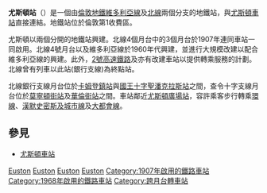 {{TfL Translations}}
{{Infobox London station|symbol=underground
| name          = 尤斯頓<br />Euston     
| alt_name      = 
| manager       = [[倫敦地鐵|倫敦地鐵]]   
| manager1      =
| owner         =
| owner1        =
| locale        = [[尤斯頓路|尤斯頓路]]
| borough       = [[卡姆登區|卡姆登區]]
| platforms     = 6
| fare_zone     = 1
| fare_zone_1   = 
| railcode      =
| tubecode      =
| image_name    = Euston tube stn south entrance.JPG 
| image_alt     = Passengers cross a paved concourse towards escalators that head down into the station entrance. A large "Underground" sign is suspended from a pole above the entrance.
| caption       = 鐵路車站前往地鐵站的入口
| latitude      = 51.5284 
| longitude     = -0.1331
| map_type      = Central London
| years1        = 1907年
| years2        = 1907年
| years3        = 1922年
| years4        = 1924年
| years5        = 1968年
| years6        = 
| years7        = 
| years8        = 
| events1       = 啟用（城市及南倫敦鐵路）
| events2       = 啟用（CCE&HR）
| events3       = 關閉重建（城市及南倫敦鐵路）
| events4       = 重啟（城市及南倫敦鐵路）
| events5       = 維多利亞線啟用
| events6       =
| events7       =
| events8       =
<!--| tubeexits06   = 25.67
| tubeexits07   = {{increase}} 25.78
| tubeexits08   = {{increase}} 28.13
| tubeexits09   = {{increase}} 31.12-->
| interchange   = [[尤斯頓站|尤斯頓站]] {{rail-interchange|london|overground}} {{rail-interchange|london|rail}}
| interchange1   = [[尤斯頓廣場站|尤斯頓廣場站]] {{rail-interchange|london|underground}}
| interchange_note = <ref>{{Citation London station interchange May 2011}}</ref>
}}
'''尤斯頓站'''（{{lang-en|Euston tube station}}）是一個由[[倫敦地鐵|倫敦地鐵]][[維多利亞線|維多利亞線]]及[[北線|北線]]兩個分支的地鐵站，與[[尤斯頓車站|尤斯頓車站]]直接連結。地鐵站位於倫敦第1收費區。

尤斯頓以兩個分開的地鐵站興建。北線4個月台中的3個月台於1907年連同車站一同啟用。北線4號月台以及維多利亞線於1960年代興建，並進行大規模改建以配合維多利亞線的興建。此外，[[2號高速鐵路|2號高速鐵路]]及{{link-en|2號橫貫鐵路|Crossrail 2}}亦有改建車站以提供轉乘服務的計劃。北線曾有列車以此站(銀行支線)為終點站。

北線銀行支線月台位於[[卡姆登鎮站|卡姆登鎮站]]與[[國王十字聖潘克拉斯站|國王十字聖潘克拉斯站]]之間，查令十字支線月台位於[[莫寧頓街站|莫寧頓街站]]及[[華倫街站|華倫街站]]之間。車站鄰近[[尤斯頓廣場站|尤斯頓廣場站]]，容許乘客步行轉乘[[環線_(倫敦地鐵)|環線]]、[[漢默史密斯及城市線|漢默史密斯及城市線]]及[[大都會線|大都會線]]。

== 參見 ==
* [[尤斯頓車站|尤斯頓車站]]

{{倫敦地鐵維多利亞線}}
{{倫敦地鐵北線}}

[[Category:維多利亞線車站|Euston]]
[[Category:北線車站|Euston]]
[[Category:卡姆登區鐵路車站|Euston]]
[[Category:倫敦通宵地鐵車站|Euston]]
[[Category:1907年啟用的鐵路車站|Category:1907年啟用的鐵路車站]]
[[Category:1968年啟用的鐵路車站|Category:1968年啟用的鐵路車站]]
[[Category:跨月台轉車站|Category:跨月台轉車站]]
